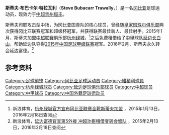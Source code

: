 {{Infobox football biography
| name = 斯蒂夫
| image = 
| fullname = Steve Bubacarr Trawally
| birth_date = {{Birth date and age|1994|11|10|df=y}}
| birth_place = 冈比亚[[萨拉昆达|萨拉昆达]]
| height = {{height|m=1.82}}
| currentclub = [[贵州恒丰|贵州恒丰]]
| clubnumber = 9
| position = [[前锋_(足球)|前锋]]
| youthyears1 = 
| youthclubs1 = 
| years1 = 2010–2014
| clubs1 = [[皇家班珠尔足球会|皇家班珠尔]]
| caps1 =  
| goals1 = 
| years2 = 2015
| clubs2 = [[杭州绿城|杭州绿城]]
| caps2 = 0
| goals2 = 0
| years3 = 2015
| clubs3 = → [[延边富德足球俱乐部|延边长白山]]
| caps3 = 26
| goals3 = 17
| years4 = 2016–2017
| clubs4 = [[延边富德|延边富德]]
| caps4 = 54
| goals4 = 26
| years5 = 2018–2019
| clubs5 = [[瓦埃勒BK|瓦埃勒BK]]
| caps5 = 0
| goals5 = 0
| years6 = 2018
| clubs6 = → [[贵州恒丰|贵州恒丰]]
| caps6 = 29
| goals6 = 11
| nationalyears1 = 2015–
| nationalteam1 = [[冈比亚国家足球队|冈比亚]]
| nationalcaps1 = 9
| nationalgoals1 = 0
| club-update = 2018年11月11日
| ntupdate = 2015年12月10日
}}
'''斯蒂夫·布巴卡尔·特拉瓦利'''（'''Steve Bubacarr Trawally'''，{{bd|1994年|11月10日||}}）是一名[[冈比亚|冈比亚]]足球运动员，现效力于[[中超|中超]][[贵州恒丰|贵州恒丰]]。

斯蒂夫司职攻击型中场，为冈比亚国青队的核心球员，曾经随[[皇家班珠尔足球会|皇家班珠尔俱乐部]]两次获得冈比亚联赛冠军和超级杯冠军，并获得联赛最佳新人、最佳射手。2015年1月，斯蒂夫加盟[[中超联赛|中超联赛]]俱乐部[[杭州绿城|杭州绿城]]，<ref>新浪体育，[http://sports.sina.com.cn/j/2015-01-13/13567481189.shtml 杭州绿城官方宣布冈比亚联赛金靴斯蒂夫加盟] {{Wayback|url=http://sports.sina.com.cn/j/2015-01-13/13567481189.shtml |date=20160303233737 }}，2015年1月13日，2016年2月18日查阅</ref>之后免费租借给了[[中甲|中甲]]球队[[延边富德足球俱乐部|延边长白山]]，帮助延边队夺得[[2015年中国足球甲级联赛|2015年中国足球甲级联赛]]冠军。2016年2月，斯蒂夫永久转会延边富德。<ref>新浪体育，[http://sports.sina.com.cn/j/2015-01-13/13567481189.shtml 延边富德官宣第5外援 冲超功臣租借变转会留队] {{Wayback|url=http://sports.sina.com.cn/j/2015-01-13/13567481189.shtml |date=20160303233737 }}，2015年2月13日，2016年2月18日查阅</ref>
==参考资料==
{{reflist}}

{{2015年中甲分类名单延边}}
{{2016年中超分类名单延边}}
{{2017年中超分类名单延边}}
{{2018年中超分类名单贵州}}

{{DEFAULTSORT:Trawally, Bubacarr}}
[[Category:足球前锋|Category:足球前锋]]
[[Category:冈比亚足球运动员|Category:冈比亚足球运动员]]
[[Category:維積利球員|Category:維積利球員]]
[[Category:杭州绿城球员|Category:杭州绿城球员]]
[[Category:延边足球俱乐部球员|Category:延边足球俱乐部球员]]
[[Category:中超球员|Category:中超球员]]
[[Category:中甲球员|Category:中甲球员]]
[[Category:中国外籍足球运动员|Category:中国外籍足球运动员]]